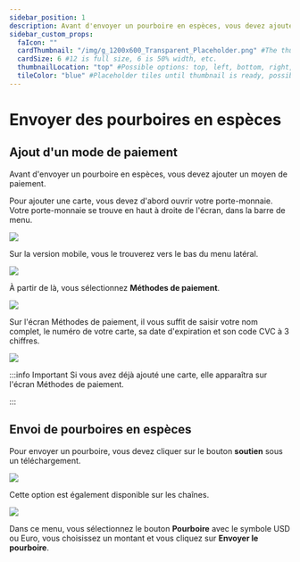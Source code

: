 ---
sidebar_position: 1
description: Avant d'envoyer un pourboire en espèces, vous devez ajouter un moyen de paiement. 
sidebar_custom_props:
  faIcon: ""
  cardThumbnail: "/img/g_1200x600_Transparent_Placeholder.png" #The thumbnail on the category card.
  cardSize: 6 #12 is full size, 6 is 50% width, etc.
  thumbnailLocation: "top" #Possible options: top, left, bottom, right, none
  tileColor: "blue" #Placeholder tiles until thumbnail is ready, possible options: blue, cream, darkpurple, lightpurple, mauve, orange, pink, none
---

# Envoyer des pourboires en espèces

## Ajout d'un mode de paiement

Avant d'envoyer un pourboire en espèces, vous devez ajouter un moyen de paiement. 

Pour ajouter une carte, vous devez d'abord ouvrir votre porte-monnaie. Votre porte-monnaie se trouve en haut à droite de l'écran, dans la barre de menu.

![](/img/fr/Ajouteruncomptebancaire01.png)

Sur la version mobile, vous le trouverez vers le bas du menu latéral.

![](/img/fr/Mportefeuille.png)

À partir de là, vous sélectionnez **Méthodes de paiement**.

![](/img/fr/Ajouteruneméthodedepaiement02.png)

Sur l'écran Méthodes de paiement, il vous suffit de saisir votre nom complet, le numéro de votre carte, sa date d'expiration et son code CVC à 3 chiffres.

![](/img/fr/paiement.png)

:::info Important
Si vous avez déjà ajouté une carte, elle apparaîtra sur l'écran Méthodes de paiement.

:::

## Envoi de pourboires en espèces

Pour envoyer un pourboire, vous devez cliquer sur le bouton **soutien** sous un téléchargement.

![](/img/fr/Soutien1.png)

Cette option est également disponible sur les chaînes.

![](/img/fr/soutien2.png)

Dans ce menu, vous sélectionnez le bouton **Pourboire** avec le symbole USD ou Euro, vous choisissez un montant et vous cliquez sur **Envoyer le pourboire**.
